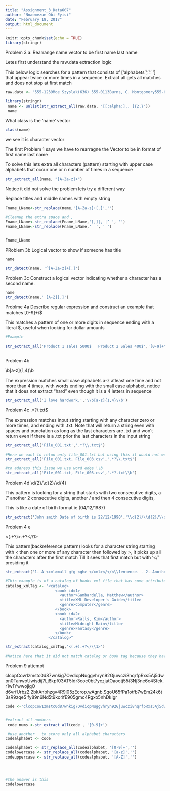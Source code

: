 ---
title: "Assignment_3_Data607"
author: "Nnaemezue Obi-Eyisi"
date: "February 18, 2017"
output: html_document
---

```{r setup, include=FALSE}
knitr::opts_chunk$set(echo = TRUE)
library(stringr)
```

Problem 3 a: Rearrange name vector to be first name last name


Letes first understand the raw.data extraction logic

This below logic searches for a pattern that consists of ['alphabets'',''.' '] that appear twice or more times in a sequence. Extract all gets all matches and does not stop at first match


```{r}

raw.data <- "555-1239Moe Szyslak(636) 555-0113Burns, C. Montgomery555-6542Rev. Timothy Lovejoy555 8904Ned Flanders636-555-3226Simpson, Homer5553642Dr. Julius Hibbert"

library(stringr)
 name <- unlist(str_extract_all(raw.data, "[[:alpha:]., ]{2,}"))
 name
```

What class is the 'name' vector
```{r}
class(name)
```

we see it is character vector

The first Problem 1 says we have to rearragne the Vector to be in format of first name last name

To solve this lets extra all characters (pattern) starting with upper case alphabets that occur one or n number of times in a sequence

```{r}
str_extract_all(name, "[A-Za-z]+")
```
Notice it did not solve the problem lets try a different way


Replace titles and middle names with empty string
```{r}



Fname_LName<-str_replace(name,'[A-Za-z]+[.]','')

#Cleanup the extra space and ,
Fname_LName<-str_replace(Fname_LName,'[,]|, |^ ', '')
Fname_LName<-str_replace(Fname_LName,'  ', ' ')


Fname_LName

```
PRoblem 3b
Logical vector to show if someone has title
```{r}
name

str_detect(name, '^[A-Za-z]+[.]')
```
Problem 3c
Construct a logical vector indicating whether a character has a second name.
```{r}
name
str_detect(name,' [A-Z][.]')
```

Problme 4a
Describe regular expression and construct an example that matches
[0-9]+\\$

This matches a pattern of one or more digits in sequence ending with a literal $, useful when looking for dollar amounts

```{r}
#Example

str_extract_all('Product 1 sales 5000$   Product 2 Sales 400$','[0-9]+\\$')
  
```


Problem 4b

\\b[a-z]{1,4}\\b

The expression matches small case alphabets a-z atleast one time and not more than 4 times, with words ending with the small case alphabet, notice that it does not extract "hard" even though it is a 4 letters in sequence
```{r}
str_extract_all('I love hardwork.','\\b[a-z]{1,4}\\b')
```


Problem 4c
.*?\\.txt$

The expression matches input string starting with any character zero or more times, and ending with .txt. Note that will return a string even with spaces and punctation as long as the last characters are .txt and won't return even if there is a .txt prior the last characters in the input string 
```{r}
str_extract_all('File_001.txt','.*?\\.txt$')

#Here we want to retun only file_001.txt but using this it would not work
str_extract_all('File_001.txt, File_003.csv','.*?\\.txt$')

#to address this issue we use word edge \\b
str_extract_all('File_001.txt, File_003.csv','.*?.txt\\b')
```

Problem 4d
\\d{2}/\\d{2}/\\d{4}

This pattern is looking for a string that starts with two consecutive digits, a '/' another 2 consecutive digits, another / and then 4 consecutive digits,

This is like a date of birth format ie (04/12/1987)
```{r}
str_extract('John smith Date of birth is 22/12/1990','\\d{2}/\\d{2}/\\d{4}')
```

Problem 4 e

<(.+?)>.+?</\\1>


This pattern(backreference pattern) looks for a character string starting with < then one or more of any character then followed by >, It picks up all the characters after the first match Till it sees that first match but with '</' presiding it
```{r}


str_extract('1. A <xml>mall gfg <gh> </xml></</<\\1entence. - 2. Another tiny sentence.','<(.+)>.+?</\\1>')

#This example is of a catalog of books xml file that has some attributes for various books in the catalog, The Regex expression will first find the first  tag that is any character then extracts all the still till it reaches the closing  tag
catalog_xmlTag <- "<catalog>
                      <book id=1>
                        <author>Gambardella, Matthew</author>
                        <title>XML Developer's Guide</title>
                        <genre>Computer</genre>
                      </book>
                      <book id=2>
                        <author>Ralls, Kim</author>
                        <title>Midnight Rain</title>
                        <genre>Fantasy</genre>
                      </book>
                   </catalog>"

str_extract(catalog_xmlTag,'<(.+).+?</\\1>')

#Notice here that it did not match catalog or book tag because they have new #line characters in between them which is not part of our search
```

Problem 9 attempt

clcopCow1zmstc0d87wnkig7OvdicpNuggvhryn92Gjuwczi8hqrfpRxs5Aj5dwpn0TanwoUwisdij7Lj8kpf03AT5Idr3coc0bt7yczjatOaootj55t3Nj3ne6c4Sfek.r1w1YwwojigO
d6vrfUrbz2.2bkAnbhzgv4R9i05zEcrop.wAgnb.SqoU65fPa1otfb7wEm24k6t3sR9zqe5
fy89n6Nd5t9kc4fE905gmc4Rgxo5nhDk!gr

```{r}
code <-'clcopCow1zmstc0d87wnkig7OvdicpNuggvhryn92Gjuwczi8hqrfpRxs5Aj5dwpn0TanwoUwisdij7Lj8kpf03AT5Idr3coc0bt7yczjatOaootj55t3Nj3ne6c4Sfek.r1w1YwwojigOd6vrfUrbz2.2bkAnbhzgv4R9i05zEcrop.wAgnb.SqoU65fPa1otfb7wEm24k6t3sR9zqe5fy89n6Nd5t9kc4fE905gmc4Rgxo5nhDk!gr'


#extract all numbers
 code_nums <-str_extract_all(code , '[0-9]+')

 #use another   to store only all alphabet characters 
codealphabet <- code

codealphabet <- str_replace_all(codealphabet, '[0-9]+','')
codelowercase <- str_replace_all(codealphabet, '[a-z]','')
codeuppercase <- str_replace_all(codealphabet, '[A-Z]','')




#the answer is this
codelowercase
```




